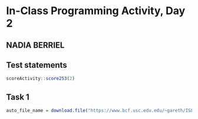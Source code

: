# In-Class Programming Activity, Day 2

## NADIA BERRIEL


## Test statements

```r
scoreActivity::score253(2)
```

## Task 1

```r
auto_file_name = download.file("https://www.bcf.usc.edu.edu/~gareth/ISL/Auto.csv", destfile = "Auto.csv")

```





